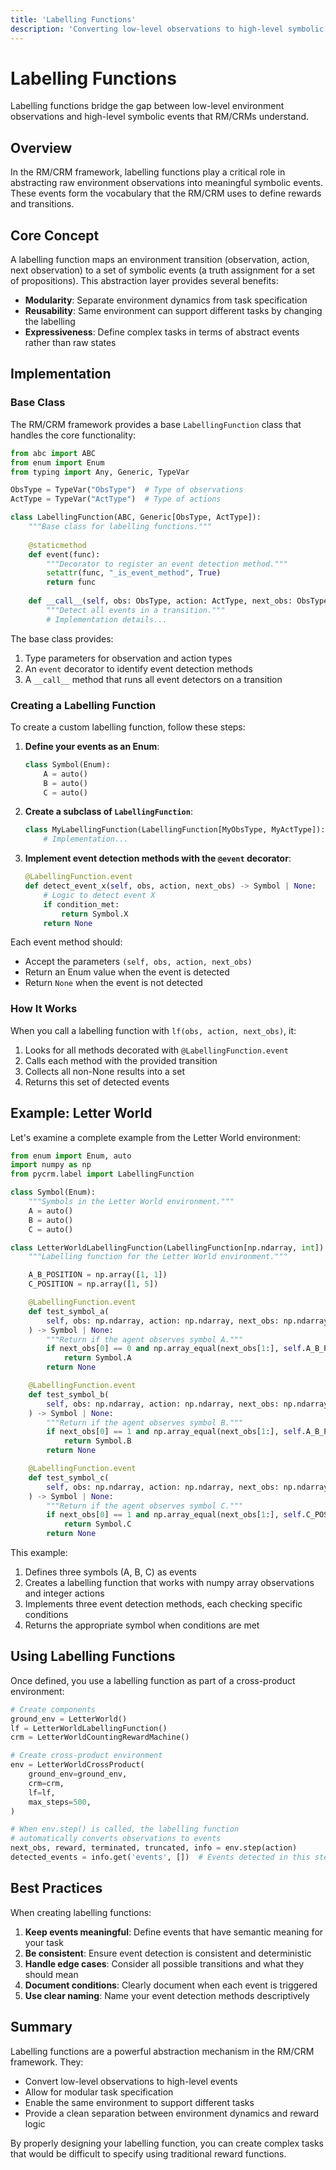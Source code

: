 ```yaml
---
title: 'Labelling Functions'
description: 'Converting low-level observations to high-level symbolic events'
---
```


# Labelling Functions

<Info>
  Labelling functions bridge the gap between low-level environment observations and high-level symbolic events that RM/CRMs understand.
</Info>

## Overview

In the RM/CRM framework, labelling functions play a critical role in abstracting raw environment observations into meaningful symbolic events. These events form the vocabulary that the RM/CRM uses to define rewards and transitions.

## Core Concept

A labelling function maps an environment transition (observation, action, next observation) to a set of symbolic events (a truth assignment for a set of propositions). This abstraction layer provides several benefits:

- **Modularity**: Separate environment dynamics from task specification
- **Reusability**: Same environment can support different tasks by changing the labelling
- **Expressiveness**: Define complex tasks in terms of abstract events rather than raw states

## Implementation

### Base Class

The RM/CRM framework provides a base `LabellingFunction` class that handles the core functionality:

```python
from abc import ABC
from enum import Enum
from typing import Any, Generic, TypeVar

ObsType = TypeVar("ObsType")  # Type of observations
ActType = TypeVar("ActType")  # Type of actions

class LabellingFunction(ABC, Generic[ObsType, ActType]):
    """Base class for labelling functions."""
    
    @staticmethod
    def event(func):
        """Decorator to register an event detection method."""
        setattr(func, "_is_event_method", True)
        return func
        
    def __call__(self, obs: ObsType, action: ActType, next_obs: ObsType) -> set[Enum]:
        """Detect all events in a transition."""
        # Implementation details...
```

The base class provides:
1. Type parameters for observation and action types
2. An `event` decorator to identify event detection methods
3. A `__call__` method that runs all event detectors on a transition

### Creating a Labelling Function

To create a custom labelling function, follow these steps:

1. **Define your events as an Enum**:
   ```python
   class Symbol(Enum):
       A = auto()
       B = auto()
       C = auto()
   ```

2. **Create a subclass of `LabellingFunction`**:
   ```python
   class MyLabellingFunction(LabellingFunction[MyObsType, MyActType]):
       # Implementation...
   ```

3. **Implement event detection methods with the `@event` decorator**:
   ```python
   @LabellingFunction.event
   def detect_event_x(self, obs, action, next_obs) -> Symbol | None:
       # Logic to detect event X
       if condition_met:
           return Symbol.X
       return None
   ```

Each event method should:
- Accept the parameters `(self, obs, action, next_obs)`
- Return an Enum value when the event is detected
- Return `None` when the event is not detected

### How It Works

When you call a labelling function with `lf(obs, action, next_obs)`, it:

1. Looks for all methods decorated with `@LabellingFunction.event`
2. Calls each method with the provided transition
3. Collects all non-None results into a set
4. Returns this set of detected events

## Example: Letter World

Let's examine a complete example from the Letter World environment:

```python
from enum import Enum, auto
import numpy as np
from pycrm.label import LabellingFunction

class Symbol(Enum):
    """Symbols in the Letter World environment."""
    A = auto()
    B = auto()
    C = auto()

class LetterWorldLabellingFunction(LabellingFunction[np.ndarray, int]):
    """Labelling function for the Letter World environment."""

    A_B_POSITION = np.array([1, 1])
    C_POSITION = np.array([1, 5])

    @LabellingFunction.event
    def test_symbol_a(
        self, obs: np.ndarray, action: np.ndarray, next_obs: np.ndarray
    ) -> Symbol | None:
        """Return if the agent observes symbol A."""
        if next_obs[0] == 0 and np.array_equal(next_obs[1:], self.A_B_POSITION):
            return Symbol.A
        return None

    @LabellingFunction.event
    def test_symbol_b(
        self, obs: np.ndarray, action: np.ndarray, next_obs: np.ndarray
    ) -> Symbol | None:
        """Return if the agent observes symbol B."""
        if next_obs[0] == 1 and np.array_equal(next_obs[1:], self.A_B_POSITION):
            return Symbol.B
        return None

    @LabellingFunction.event
    def test_symbol_c(
        self, obs: np.ndarray, action: np.ndarray, next_obs: np.ndarray
    ) -> Symbol | None:
        """Return if the agent observes symbol C."""
        if next_obs[0] == 1 and np.array_equal(next_obs[1:], self.C_POSITION):
            return Symbol.C
        return None
```

This example:
1. Defines three symbols (A, B, C) as events
2. Creates a labelling function that works with numpy array observations and integer actions
3. Implements three event detection methods, each checking specific conditions
4. Returns the appropriate symbol when conditions are met

## Using Labelling Functions

Once defined, you use a labelling function as part of a cross-product environment:

```python
# Create components
ground_env = LetterWorld()
lf = LetterWorldLabellingFunction()
crm = LetterWorldCountingRewardMachine()

# Create cross-product environment
env = LetterWorldCrossProduct(
    ground_env=ground_env,
    crm=crm,
    lf=lf,
    max_steps=500,
)

# When env.step() is called, the labelling function
# automatically converts observations to events
next_obs, reward, terminated, truncated, info = env.step(action)
detected_events = info.get('events', [])  # Events detected in this step
```

## Best Practices

When creating labelling functions:

1. **Keep events meaningful**: Define events that have semantic meaning for your task
2. **Be consistent**: Ensure event detection is consistent and deterministic
3. **Handle edge cases**: Consider all possible transitions and what they should mean
4. **Document conditions**: Clearly document when each event is triggered
5. **Use clear naming**: Name your event detection methods descriptively

## Summary

Labelling functions are a powerful abstraction mechanism in the RM/CRM framework. They:

- Convert low-level observations to high-level events
- Allow for modular task specification
- Enable the same environment to support different tasks
- Provide a clean separation between environment dynamics and reward logic

By properly designing your labelling function, you can create complex tasks that would be difficult to specify using traditional reward functions.
